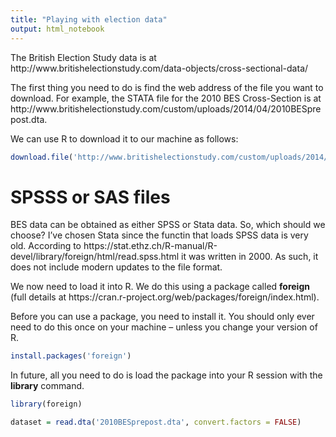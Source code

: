 ```yaml
---
title: "Playing with election data"
output: html_notebook
---
```


The British Election Study data is at http://www.britishelectionstudy.com/data-objects/cross-sectional-data/

The first thing you need to do is find the web address of the file you want to download. For example, the STATA file for the 2010 BES Cross-Section is at http://www.britishelectionstudy.com/custom/uploads/2014/04/2010BESprepost.dta. 

We can use R to download it to our machine as follows:
```r
download.file('http://www.britishelectionstudy.com/custom/uploads/2014/04/2010BESprepost.dta',destfile='2010BESprepost.dta')
```

# SPSSS or SAS files

BES data can be obtained as either SPSS or Stata data. So, which should we choose? I've chosen Stata since the functin that loads SPSS data is very old. According to https://stat.ethz.ch/R-manual/R-devel/library/foreign/html/read.spss.html it was written in 2000. As such, it does not include modern updates to the file format.

We now need to load it into R. We do this using a package called **foreign** (full details at https://cran.r-project.org/web/packages/foreign/index.html). 

Before you can use a package, you need to install it. You should only ever need to do this once on your machine -- unless you change your version of R.

```r
install.packages('foreign')
```
In future, all you need to do is load the package into your R session with the **library** command.

```r
library(foreign)

dataset = read.dta('2010BESprepost.dta', convert.factors = FALSE)
```

```r

```



